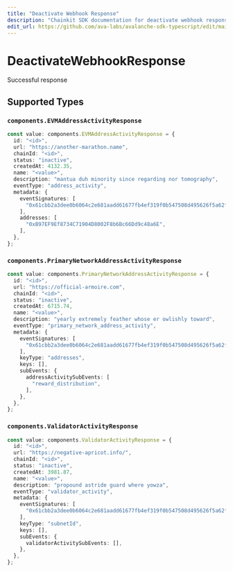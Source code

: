 ```yaml
---
title: "Deactivate Webhook Response"
description: "Chainkit SDK documentation for deactivate webhook response"
edit_url: https://github.com/ava-labs/avalanche-sdk-typescript/edit/main/chainkit/docs/models/operations/deactivatewebhookresponse.md
---
```


# DeactivateWebhookResponse

Successful response

## Supported Types

### `components.EVMAddressActivityResponse`

```typescript
const value: components.EVMAddressActivityResponse = {
  id: "<id>",
  url: "https://another-marathon.name",
  chainId: "<id>",
  status: "inactive",
  createdAt: 4132.35,
  name: "<value>",
  description: "mantua duh minority since regarding nor tomography",
  eventType: "address_activity",
  metadata: {
    eventSignatures: [
      "0x61cbb2a3dee0b6064c2e681aadd61677fb4ef319f0b547508d495626f5a62f64",
    ],
    addresses: [
      "0xB97EF9Ef8734C71904D8002F8b6Bc66Dd9c48a6E",
    ],
  },
};
```

### `components.PrimaryNetworkAddressActivityResponse`

```typescript
const value: components.PrimaryNetworkAddressActivityResponse = {
  id: "<id>",
  url: "https://official-armoire.com",
  chainId: "<id>",
  status: "inactive",
  createdAt: 6715.74,
  name: "<value>",
  description: "yearly extremely feather whose er owlishly toward",
  eventType: "primary_network_address_activity",
  metadata: {
    eventSignatures: [
      "0x61cbb2a3dee0b6064c2e681aadd61677fb4ef319f0b547508d495626f5a62f64",
    ],
    keyType: "addresses",
    keys: [],
    subEvents: {
      addressActivitySubEvents: [
        "reward_distribution",
      ],
    },
  },
};
```

### `components.ValidatorActivityResponse`

```typescript
const value: components.ValidatorActivityResponse = {
  id: "<id>",
  url: "https://negative-apricot.info/",
  chainId: "<id>",
  status: "inactive",
  createdAt: 3981.87,
  name: "<value>",
  description: "propound astride guard where yowza",
  eventType: "validator_activity",
  metadata: {
    eventSignatures: [
      "0x61cbb2a3dee0b6064c2e681aadd61677fb4ef319f0b547508d495626f5a62f64",
    ],
    keyType: "subnetId",
    keys: [],
    subEvents: {
      validatorActivitySubEvents: [],
    },
  },
};
```